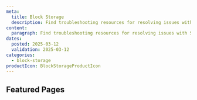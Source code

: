 ```yaml
---
meta:
  title: Block Storage
  description: Find troubleshooting resources for resolving issues with Scaleway Block Storage.
content:
  paragraph: Find troubleshooting resources for resolving issues with Scaleway Block Storage.
dates:
  posted: 2025-03-12
  validation: 2025-03-12
categories:
  - block-storage
productIcon: BlockStorageProductIcon
---
```

<ProductHeader
  productName="Block Storage troubleshooting"
  productLogo="blockStorage"
  description="Find resources for resolving issues with Scaleway Block Storage"
/>
## Featured Pages
<Grid>
    <DefaultCard
      title="Block Storage FAQ"
      description="General info on Block Storage."
      url="/block-storage/faq"
      label="See more"
    />
    <DefaultCard
      title="Different Block Storage volume types"
      description="Learn about different types of blocks."
      url="/block-storage/reference-content/differences-between-5kiops-volumes/"
      label="See more"
    />
    <DefaultCard
      title="Migrating from Instances API to Block Storage API"
      description="Advantages of migration."
      url="/#"
      label="See more"
    />
</Grid>
